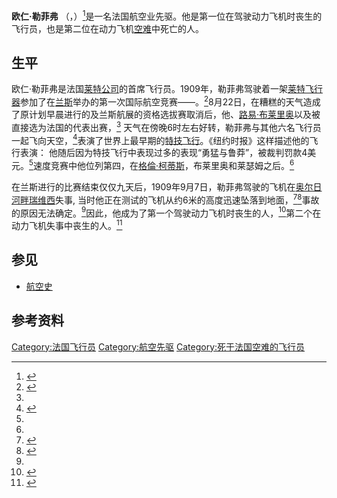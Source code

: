 {{Infobox person
| 姓名     =Eugene Lefebvre<br/> 欧仁·勒菲弗
| 图像     = File:Eugene Lefebvre.jpg
| 图像大小 = 250px
|caption=欧仁·勒菲弗与他的[[莱特飞行器|莱特飞行器]]，1909年于[[兰斯|兰斯]] 
| 出生日期 = {{Birth date|1878|10|4}} 
| 出生地   =[[科尔比|科尔比]]
| death_date  = {{Death date and age|1909|9|7|1878|10|4}} 
| death_place = [[奥尔日河畔瑞维西|奥尔日河畔瑞维西]]
| occupation     = [[飛行家|飛行家]] 
| 国籍     = 法国
| 籍贯     = <!-- （） -->
| 教育程度 =
| 母校     =
| 宗教信仰 =
| 配偶     =
| 子女     =
| 父母     =
| 亲属     =
}} 
'''欧仁·勒菲弗''' （{{lang-fr| Eugène Lefebvre}}，{{bd|1878年|10月4日|1909年|9月7日|catIdx=}}）<ref name=bio> {{citebook|first1=Marie-Christine|last1=Damagnez|first2=Michel|last2=Damagnez|title=Eugène Lefebvre, Premier Pilote Victime de l'Aviation |editor= Editions Delattre|year=2006|language=fr
|passage=|isbn=2-915907-22-6}}</ref>是一名法国航空业先驱。他是第一位在驾驶动力飞机时丧生的飞行员，也是第二位在动力飞机[[空难|空难]]中死亡的人。

== 生平 ==
欧仁·勒菲弗是法国[[莱特公司|莱特公司]]的首席飞行员。1909年，勒菲弗驾驶着一架[[莱特飞行器|莱特飞行器]]参加了在[[兰斯_(法国城市)|兰斯]]举办的第一次国际航空竞赛——{{link-en|兰斯航展|Grande Semaine d'Aviation}}。<ref name=vorderman>{{cite web|author=Don Vorderman|title=Hit-or-miss Races That Taught Men How To Fly|url=http://vault.sportsillustrated.cnn.com/vault/article/magazine/MAG1082454/1/index.htm|publisher=Sports Illustrated|accessdate=2015-01-24|language=en|date=1969-05-26|archive-date=2013-01-02|archive-url=https://archive.is/20130102055004/http://vault.sportsillustrated.cnn.com/vault/article/magazine/MAG1082454/1/index.htm|dead-url=no}}</ref>8月22日，在糟糕的天气造成了原计划早晨进行的{{link-en|戈登·贝内特杯|Gordon Bennett Trophy (aeroplanes)}}及兰斯航展的资格选拔赛取消后，他、[[路易·布莱里奥|路易·布莱里奥]]以及{{link-en|休伯特·莱瑟姆|Hubert Latham}}被直接选为法国的代表出赛，<ref name=vorderman /> 天气在傍晚6时左右好转，勒菲弗与其他六名飞行员一起飞向天空，<ref name=china>{{cite web|author=谭立威|title=一起去香槟看飞行|url=http://www.cannews.com.cn/2013/1202/61655_2.shtml|publisher=中国航空报|accessdate=2015-01-23|language=zh-hans|date=2013-12-02|archive-date=2015-09-23|archive-url=https://web.archive.org/web/20150923200241/http://www.cannews.com.cn/2013/1202/61655_2.shtml|dead-url=no}}</ref>表演了世界上最早期的[[特技飞行|特技飞行]]。《纽约时报》这样描述他的飞行表演：{{Cquote|勒菲弗……驾驶着飞机向拥挤的看台飞去，在最后一刻转向，向远处飞去，再次猛冲向人群，直到台柱上的旗子和女士帽上的羽毛都飘起来。这样的表演赢取了我们的喝彩。|黑尔|《纽约时报》 <ref name=hale> {{cite web|author= William Bayard Hale|title= 'Bird-Men' of the Grande Semaine Discuss Aeroplane and Biplane And Hope to Conquer the Atlantic |url= http://query.nytimes.com/gst/abstract.html?res=9504E0DB123EE733A25756C0A96F9C946897D6CF |publisher=纽约时报 |accessdate=2015-01-24|language=en|date= 1909-09-05}}</ref>}}
他随后因为特技飞行中表现过多的表现“勇猛与鲁莽”，被裁判罚款4美元。<ref name=vorderman />速度竞赛中他位列第四，在[[格倫·柯蒂斯|格倫·柯蒂斯]]，布莱里奥和莱瑟姆之后。<ref name=china/>

在兰斯进行的比赛结束仅仅九天后，1909年9月7日，勒菲弗驾驶的飞机在[[奥尔日河畔瑞维西|奥尔日河畔瑞维西]]失事, 当时他正在测试的飞机从约6米的高度迅速坠落到地面，<ref name=howard>{{cite book |first=Howard |last=Fred|year= 1998 |title=Wilbur and Orville|publisher=Courier Dover Publications|page=318|language=en|isbn= 0-486-40297-5}}</ref><ref>{{cite web|url=http://www.air-journal.fr/2010-09-07-le-7-septembre-1909-dans-le-ciel-eugene-lefebvre-1er-pilote-tue-510824.html|title=Le 7 septembre 1909 dans le ciel : Eugène Lefebvre, 1er pilote tué|date=2010-09-07|publisher=AirJournal|accessdate=2015-01-24|language=fr|archive-date=2015-01-28|archive-url=https://web.archive.org/web/20150128132009/http://www.air-journal.fr/2010-09-07-le-7-septembre-1909-dans-le-ciel-eugene-lefebvre-1er-pilote-tue-510824.html|dead-url=no}}</ref>事故的原因无法确定。<ref name=bio/>因此，他成为了第一个驾驶动力飞机时丧生的人，<ref name=crouch>{{cite book |first= Crouch |last= Tom D |year=2003|title=Wings: A History of Aviation from Kites to the Space Age |url= https://archive.org/details/wingshistoryofav00crou |publisher= W. W. Norton & Company Publications|page= [https://archive.org/details/wingshistoryofav00crou/page/132 132] |language=en|isbn= 0-393-05767-4 }}</ref>第二个在动力飞机失事中丧生的人。<ref>{{cite book|author= Charles Cyril Turner |year=1972|title=The Old Flying Days|publisher=Ayer Publishing |page=225|language=en|isbn=}}</ref>

==参见==
*[[航空史|航空史]]

==参考资料==
{{reflist}}

{{Authority control}}

{{DEFAULTSORT:Lefebvre, Eugene}}
[[Category:法国飞行员|Category:法国飞行员]]
[[Category:航空先驱|Category:航空先驱]]
[[Category:死于法国空难的飞行员|Category:死于法国空难的飞行员]]